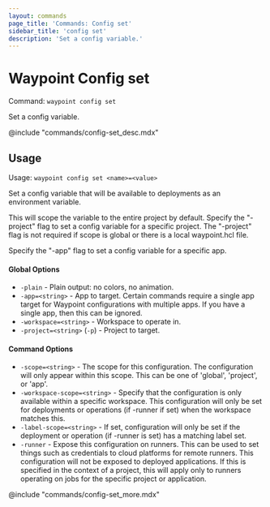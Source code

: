 ```yaml
---
layout: commands
page_title: 'Commands: Config set'
sidebar_title: 'config set'
description: 'Set a config variable.'
---
```


# Waypoint Config set

Command: `waypoint config set`

Set a config variable.

@include "commands/config-set_desc.mdx"

## Usage

Usage: `waypoint config set <name>=<value>`

Set a config variable that will be available to deployments as an
environment variable.

This will scope the variable to the entire project by default.
Specify the "-project" flag to set a config variable for a specific project.
The "-project" flag is not required if scope is global or there is a local
waypoint.hcl file.

Specify the "-app" flag to set a config variable for a specific app.

#### Global Options

- `-plain` - Plain output: no colors, no animation.
- `-app=<string>` - App to target. Certain commands require a single app target for Waypoint configurations with multiple apps. If you have a single app, then this can be ignored.
- `-workspace=<string>` - Workspace to operate in.
- `-project=<string>` (`-p`) - Project to target.

#### Command Options

- `-scope=<string>` - The scope for this configuration. The configuration will only appear within this scope. This can be one of 'global', 'project', or 'app'.
- `-workspace-scope=<string>` - Specify that the configuration is only available within a specific workspace. This configuration will only be set for deployments or operations (if -runner if set) when the workspace matches this.
- `-label-scope=<string>` - If set, configuration will only be set if the deployment or operation (if -runner is set) has a matching label set.
- `-runner` - Expose this configuration on runners. This can be used to set things such as credentials to cloud platforms for remote runners. This configuration will not be exposed to deployed applications. If this is specified in the context of a project, this will apply only to runners operating on jobs for the specific project or application.

@include "commands/config-set_more.mdx"
